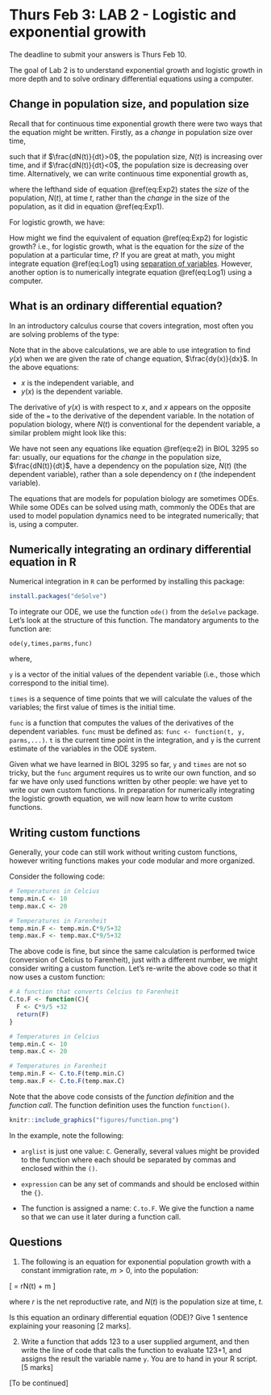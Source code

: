 # Thurs Feb 3: LAB 2 - Logistic and exponential growith

The deadline to submit your answers is Thurs Feb 10.

The goal of Lab 2 is to understand exponential growth and logistic growth in more depth and to solve ordinary differential equations using a computer.

## Change in population size, and population size
Recall that for continuous time exponential growth there were two ways that the equation might be written. Firstly, as a _change_ in population size over time,

\begin{equation}
\frac{dN(t)}{dt} = rN(t),
(\#eq:Exp1)
\end{equation}

such that if $\frac{dN(t)}{dt}>0$, the population size, $N(t)$ is increasing over time, and if $\frac{dN(t)}{dt}<0$, the population size is decreasing over time. Alternatively, we can write continuous time exponential growth as,

\begin{equation}
N(t) = N(0)e^{rt},
(\#eq:Exp2)
\end{equation}

where the lefthand side of equation \@ref(eq:Exp2) states the _size_ of the population, $N(t)$, at time $t$, rather than the _change_ in the size of the population, as it did in equation \@ref(eq:Exp1). 

For logistic growth, we have:

\begin{equation}
\frac{dN(t)}{dt} = rN(t)\left(1 - \frac{N(t)}{K} \right).
(\#eq:Log1)
\end{equation}

How might we find the equivalent of equation \@ref(eq:Exp2) for logistic growth? i.e., for logistic growth, what is the equation for the _size_ of the population at a particular time, $t$? If you are great at math, you might integrate equation \@ref(eq:Log1) using [separation of variables](https://math.usu.edu/~powell/ysa-html/node8.html). However, another option is to numerically integrate equation \@ref(eq:Log1) using a computer.


## What is an ordinary differential equation?
In an introductory calculus course that covers integration, most often you are solving problems of the type:

\begin{eqnarray}
\frac{dy(x)}{dx} &=& x^2, \\
\int \frac{dy(x)}{dx} &=& \int x^2 \ dx, \\
y(x) &=& \frac{1}{3}x^3 + c.
(\#eq:e1)
\end{eqnarray}

Note that in the above calculations, we are able to use integration to find $y(x)$ when we are given the rate of change equation, $\frac{dy(x)}{dx}$. In the above equations:

- $x$ is the independent variable, and
- $y(x)$ is the dependent variable.

The derivative of $y(x)$ is with respect to $x$, and $x$ appears on the opposite side of the `=` to the derivative of the dependent variable. In the notation of population biology, where $N(t)$ is conventional for the dependent variable, a similar problem might look like this:

\begin{eqnarray}
\int \frac{dN(t)}{dt} &=& \int rt \ dt, \\ \nonumber
N(t) &=& \frac{1}{2}rt^2 + c. 
(\#eq:e2)
\end{eqnarray}

We have not seen any equations like equation \@ref(eq:e2) in BIOL 3295 so far: usually, our equations for the _change_ in the population size, $\frac{dN(t)}{dt}$, have a dependency on the population size, $N(t)$ (the dependent variable), rather than a sole dependency on $t$ (the independent variable).

The equations that are models for population biology are sometimes ODEs. While some ODEs can be solved using math, commonly the ODEs that are used to model population dynamics need to be integrated numerically; that is, using a computer. 

## Numerically integrating an ordinary differential equation in R

Numerical integration in `R` can be performed by installing this package:

```r
install.packages("deSolve")
```

To integrate our ODE, we use the function `ode()` from the `deSolve` package. Let's look at the structure of this function. The mandatory arguments to the function are:

`ode(y,times,parms,func)`

where,

`y` is a vector of the initial values of the dependent variable (i.e., those which correspond to the initial time).

`times` is a sequence of time points that we will calculate the values of the variables; the first value of times is the initial time.

`func` is a function that computes the values of the derivatives of the dependent variables. `func` must be defined as: `func <- function(t, y, parms,...)`. `t` is the current time point in the integration, and `y` is the current estimate of the variables in the ODE system.

Given what we have learned in BIOL 3295 so far, `y` and `times` are not so tricky, but the `func` argument requires us to write our own function, and so far we have only used functions written by other people: we have yet to write our own custom functions. In preparation for numerically integrating the logistic growth equation, we will now learn how to write custom functions.

## Writing custom functions
Generally, your code can still work without writing custom functions, however writing functions makes your code modular and more organized.

Consider the following code:

```r
# Temperatures in Celcius
temp.min.C <- 10
temp.max.C <- 20

# Temperatures in Farenheit
temp.min.F <- temp.min.C*9/5+32
temp.max.F <- temp.max.C*9/5+32 
```

The above code is fine, but since the same calculation is performed twice (conversion of Celcius to Farenheit), just with a different number, we might consider writing a custom function. Let's re-write the above code so that it now uses a custom function:

```r
# A function that converts Celcius to Farenheit
C.to.F <- function(C){
  F <- C*9/5 +32
  return(F)
}

# Temperatures in Celcius
temp.min.C <- 10
temp.max.C <- 20

# Temperatures in Farenheit
temp.min.F <- C.to.F(temp.min.C)
temp.max.F <- C.to.F(temp.max.C)
```

Note that the above code consists of the _function definition_ and the _function call_. The function definition uses the function `function()`.

```r
knitr::include_graphics("figures/function.png")
```

In the example, note the following:

- `arglist` is just one value: `C`. Generally, several values might be provided to the function where each should be separated by commas and enclosed within the `()`.

- `expression` can be any set of commands and should be enclosed within the `{}`.

- The function is assigned a name: `C.to.F`. We give the function a name so that we can use it later during a function call.

## Questions
1. The following is an equation for exponential population growth with a constant immigration rate, $m>0$, into the population:

\[
\frac{dN(t)}{dt}= rN(t) + m
\]

where $r$ is the net reproductive rate, and $N(t)$ is the population size at time, $t$.

Is this equation an ordinary differential equation (ODE)? Give 1 sentence explaining your reasoning [2 marks].

2. Write a function that adds 123 to a user supplied argument, and then write the line of code that calls the function to evaluate 123+1, and assigns the result the variable name `y`. You are to hand in your R script. [5 marks]

[To be continued]
